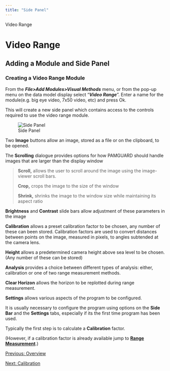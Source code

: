 ```yaml
---
title: "Side Panel"
---
```

 Video Range  

Video Range
===========

Adding a Module and Side Panel
------------------------------

  

### Creating a Video Range Module

From the **_File>Add Modules>Visual Methods_** menu, or from the pop-up menu on the data model display select "_**Video Range**_ ". Enter a name for the module(e.g. big eye video, 7x50 video, etc) and press Ok.

This will create a new side panel which contains access to the controls required to use the video range module.

![Side Panel](images/SidePanel2.jpg)

Two **Image** buttons allow an image, stored as a file or on the clipboard, to be opened.

The **Scrolling** dialogue provides options for how PAMGUARD should handle images that are larger than the display window

> **Scroll,** allows the user to scroll around the image using the image-viewer scroll bars.
> 
> **Crop,** crops the image to the size of the window
> 
> **Shrink,** shrinks the image to the window size while maintaining its aspect ratio

**Brightness** and **Contrast** slide bars allow adjustment of these parameters in the image

**Calibration** allows a preset calibration factor to be chosen, any number of these can been stored. Calibration factors are used to convert distances between points on the image, measured in pixels, to angles subtended at the camera lens.

**Height** allows a predetermined camera height above sea level to be chosen. (Any number of these can be stored)

**Analysis** provides a choice between different types of analysis: either, calibration or one of two range measurement methods.

**Clear Horizon** allows the horizon to be replotted during range measurement.

**Settings** allows various aspects of the program to be configured.

It is usually necessary to configure the program using options on the **Side Bar** and the **Settings** tabs, especially if its the first time program has been used.

Typically the first step is to calculate a **Calibration** factor.

(However, if a calibration factor is already available jump to [**Range Measurement**](videoRange_Measuring_setup.html).)

  

[Previous: Overview](videoRange_videoRange.html)

[Next: Calibration](videoRange_Calibrating.html)
